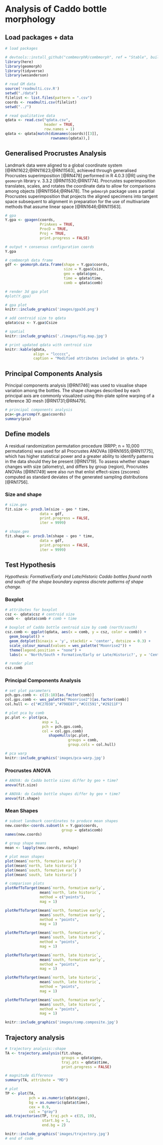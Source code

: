 # Analysis of Caddo bottle morphology

## Load packages + data

```r
# load packages

# devtools::install_github("combmorphR/combmorph", ref = "Stable", build_vignettes = TRUE)
library(here)
library(geomorph)
library(tidyverse)
library(wesanderson)

# read GM data
source('readmulti.csv.R')
setwd("./data")
filelist <- list.files(pattern = ".csv")
coords <- readmulti.csv(filelist)
setwd("../")

# read qualitative data
qdata <- read.csv("qdata.csv", 
                  header = TRUE, 
                  row.names = 1)
qdata <- qdata[match(dimnames(coords)[[3]],
                     rownames(qdata)),]
```

## Generalised Procrustes Analysis

Landmark data were aligned to a global coordinate system [@RN11622;@RN11623;@RN11563], achieved through generalised Procrustes superimposition [@RN478] performed in R 4.0.3 [@R] using the `geomorph` library v. 3.3.2 [@RN11530;@RN1774]. Procrustes superimposition translates, scales, and rotates the coordinate data to allow for comparisons among objects [@RN11564;@RN478]. The `gebmorph` package uses a partial Procrustes superimposition that projects the aligned specimens into tangent space subsequent to alignment in preparation for the use of multivariate methods that assume linear space [@RN1646;@RN11563]. 

```r
# gpa
Y.gpa <- gpagen(coords, 
                PrinAxes = TRUE, 
                ProcD = TRUE, 
                Proj = TRUE, 
                print.progress = FALSE)

# output + consensus configuration coords
Y.gpa

# combmorph data frame
gdf <- geomorph.data.frame(shape = Y.gpa$coords, 
                           size = Y.gpa$Csize,
                           geo = qdata$geo,
                           time = qdata$time,
                           comb = qdata$comb)
```

```r
# render 3d gpa plot
#plot(Y.gpa)

# gpa plot
knitr::include_graphics('images/gpa3d.png')

# add centroid size to qdata
qdata$csz <- Y.gpa$Csize

# spatial
knitr::include_graphics('./images/fig.map.jpg')

# print updated qdata with centroid size
knitr::kable(qdata, 
             align = "lccccc", 
             caption = "Modified attributes included in qdata.")
```

## Principal Components Analysis

Principal components analysis [@RN1746] was used to visualise shape variation among the bottles. The shape changes described by each principal axis are commonly visualized using thin-plate spline warping of a reference 3D mesh [@RN1731;@RN479]. 

```r
# principal components analysis
pca<-gm.prcomp(Y.gpa$coords)
summary(pca)
```

## Define models

A residual randomization permutation procedure (RRPP; n = 10,000 permutations) was used for all Procrustes ANOVAs [@RN1655;@RN11775], which has higher statistical power and a greater ability to identify patterns in the data should they be present [@RN1719]. To assess whether shape changes with size (allometry), and differs by group (region), Procrustes ANOVAs [@RN1749] were also run that enlist effect-sizes (zscores) computed as standard deviates of the generated sampling distributions [@RN1756]. 

### Size and shape

```r
# size.geo
fit.size <- procD.lm(size ~ geo * time,
                data = gdf,
                print.progress = FALSE,
                iter = 9999)

# shape.geo
fit.shape <- procD.lm(shape ~ geo * time,
                data = gdf,
                print.progress = FALSE,
                iter = 9999)
```

## Test Hypothesis

_Hypothesis: Formative/Early and Late/Historic Caddo bottles found north and south of the shape boundary express discrete patterns of shape change._

### Boxplot

```r
# attributes for boxplot
csz <- qdata$csz # centroid size
comb <-  qdata$comb # comb + time

# boxplot of Caddo bottle centroid size by comb (north/south)
csz.comb <- ggplot(qdata, aes(x = comb, y = csz, color = comb)) + 
  geom_boxplot() +
  geom_dotplot(binaxis = 'y', stackdir = 'center', dotsize = 0.3) +
  scale_colour_manual(values = wes_palette("Moonrise2")) +
  theme(legend.position = "none") +
  labs(x = 'North/South + Formative/Early or Late/Historic?', y = 'Centroid Size')

# render plot
csz.comb
```

### Principal Components Analysis

```r
# set plot parameters
pch.gps.comb <- c(15:18)[as.factor(comb)]
col.gps.comb <- wes_palette("Moonrise2")[as.factor(comb)]
col.hull <- c("#C27D38","#798E87","#CCC591","#29211F")

# plot pca by comb
pc.plot <- plot(pca, 
                 asp = 1,
                 pch = pch.gps.comb,
                 col = col.gps.comb)
                    shapeHulls(pc.plot, 
                             groups = comb,
                             group.cols = col.hull)

# pca warp                   
knitr::include_graphics('images/pca-warp.jpg')
```

### Procrustes ANOVA

```r
# ANOVA: do Caddo bottle sizes differ by geo + time?
anova(fit.size)

# ANOVA: do Caddo bottle shapes differ by geo + time?
anova(fit.shape)
```

### Mean Shapes

```r
# subset landmark coordinates to produce mean shapes
new.coords<-coords.subset(A = Y.gpa$coords, 
                          group = qdata$comb)
names(new.coords)

# group shape means
mean <- lapply(new.coords, mshape)

# plot mean shapes
plot(mean$`north, formative early`)
plot(mean$`north, late historic`)
plot(mean$`south, formative early`)
plot(mean$`south, late historic`)

# comparison plots
plotRefToTarget(mean$`north, formative early`, 
                mean$`north, late historic`, 
                method = c("points"),
                mag = 1)

plotRefToTarget(mean$`north, formative early`, 
                mean$`south, formative early`, 
                method = "points",
                mag = 1)

plotRefToTarget(mean$`north, formative early`, 
                mean$`south, late historic`, 
                method = "points",
                mag = 1)

plotRefToTarget(mean$`north, late historic`, 
                mean$`south, formative early`, 
                method = "points",
                mag = 1)

plotRefToTarget(mean$`north, late historic`, 
                mean$`south, late historic`, 
                method = "points",
                mag = 1)

plotRefToTarget(mean$`south, formative early`, 
                mean$`south, late historic`, 
                method = "points",
                mag = 1)

knitr::include_graphics('images/comp.composite.jpg')
```

## Trajectory analysis

```r
# trajectory analysis::shape
TA <- trajectory.analysis(fit.shape, 
                          groups = qdata$geo, 
                          traj.pts = qdata$time, 
                          print.progress = FALSE)

# magnitude difference
summary(TA, attribute = "MD")

# plot
TP <- plot(TA, 
           pch = as.numeric(qdata$geo), 
           bg = as.numeric(qdata$time),
           cex = 0.9,
           col = "gray")
add.trajectories(TP, traj.pch = c(15, 19),
                 start.bg = 1, 
                 end.bg = 2)

knitr::include_graphics('images/trajectory.jpg')
# end of code
```